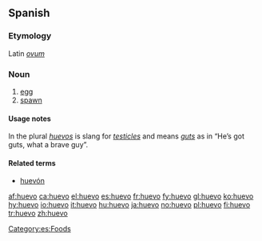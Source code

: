 ==Spanish==

===Etymology===
Latin ''[[ovum]]''

===Noun===
{{es-noun-m}}

# [[egg]]
# [[spawn]]

====Usage notes====
In the plural ''[[huevos]]'' is slang for ''[[testicle]]s'' and means ''[[guts]]'' as in “He’s got guts, what a brave guy”.

====Related terms====
*[[huevón]]

[[Category:es:Foods]]

[[af:huevo]]
[[ca:huevo]]
[[el:huevo]]
[[es:huevo]]
[[fr:huevo]]
[[fy:huevo]]
[[gl:huevo]]
[[ko:huevo]]
[[hy:huevo]]
[[io:huevo]]
[[it:huevo]]
[[hu:huevo]]
[[ja:huevo]]
[[no:huevo]]
[[pl:huevo]]
[[fi:huevo]]
[[tr:huevo]]
[[zh:huevo]]